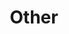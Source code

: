 ---
title: Other
info: Discover tips and tricks for optimizing your experience, including user and workspace management, personalization settings, and navigation enhancements.
icon: IconTargetArrow
image: /images/user-guide/api/api.png
sectionInfo: A brief guide to grasp the basics of Twenty
---
